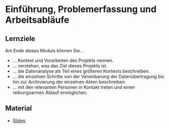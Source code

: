 # Einführung, Problemerfassung und Arbeitsabläufe


::: {.callout-tip} 
## Lernziele

Am Ende dieses Moduls können Sie...

* ... Kontext und Vorarbeiten des Projekts nennen.
* ... verstehen, was das Ziel dieses Projekts ist.
* ... die Datenanalyse als Teil eines größeren Kontexts beschreiben.
* ... die einzelnen Schritte von der Vereinbarung der Datenübertragung bis hin zur Archivierung der einzelnen Akten beschreiben.
* ... mit den relevanten Personen in Kontakt treten und einen reibungsarmen Ablauf ermöglichen.

:::


## Material
* [Slides](slides/ADA2_Modul1.pdf)